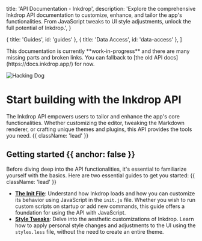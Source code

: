 
  title: 'API Documentation - Inkdrop',
  description:
    'Explore the comprehensive Inkdrop API documentation to customize, enhance, and tailor the app\'s functionalities. From JavaScript tweaks to UI style adjustments, unlock the full potential of Inkdrop.',
}

  { title: 'Guides', id: 'guides' },
  { title: 'Data Access', id: 'data-access' },
]

<HeroPattern />

<Note>
  This documentation is currently **work-in-progress** and there are many missing parts and broken links.
  You can fallback to [the old API docs](https://docs.inkdrop.app/) for now.
</Note>

![Hacking Dog](/images/heroimage.png 'heroimage')

# Start building with the Inkdrop API

The Inkdrop API empowers users to tailor and enhance the app's core functionalities. Whether customizing the editor, tweaking the Markdown renderer, or crafting unique themes and plugins, this API provides the tools you need. {{ className: 'lead' }}

## Getting started {{ anchor: false }}

Before diving deep into the API functionalities, it's essential to familiarize yourself with the basics. Here are two essential guides to get you started: {{ className: 'lead' }}

- **[The Init File](/the-init-file)**: Understand how Inkdrop loads and how you can customize its behavior using JavaScript in the `init.js` file. Whether you wish to run custom scripts on startup or add new commands, this guide offers a foundation for using the API with JavaScript.
- **[Style Tweaks](/style-tweaks)**: Delve into the aesthetic customizations of Inkdrop. Learn how to apply personal style changes and adjustments to the UI using the `styles.less` file, without the need to create an entire theme.

<Guides />

<Resources />
